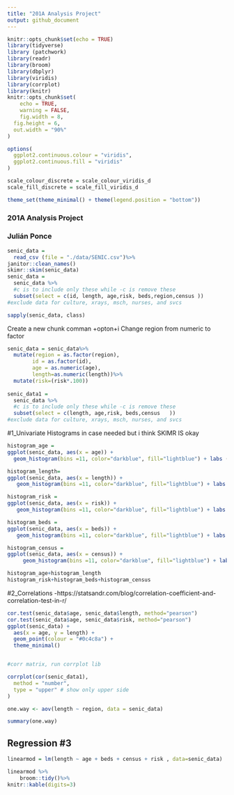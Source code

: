 ```yaml
---
title: "201A Analysis Project"
output: github_document
---
```

```r
knitr::opts_chunk$set(echo = TRUE)
library(tidyverse)
library (patchwork)
library(readr)
library(broom)
library(dbplyr)
library(viridis)
library(corrplot)
library(knitr)
knitr::opts_chunk$set(
	echo = TRUE,
	warning = FALSE,
	fig.width = 8, 
  fig.height = 6,
  out.width = "90%"
)

options(
  ggplot2.continuous.colour = "viridis",
  ggplot2.continuous.fill = "viridis"
)

scale_colour_discrete = scale_colour_viridis_d
scale_fill_discrete = scale_fill_viridis_d

theme_set(theme_minimal() + theme(legend.position = "bottom"))
```

### 201A Analysis Project 

### Julián Ponce


``` r
senic_data =
  read_csv (file = "./data/SENIC.csv")%>%
janitor::clean_names()
skimr::skim(senic_data)
senic_data =
  senic_data %>%
  #c is to include only these while -c is remove these
  subset(select = c(id, length, age,risk, beds,region,census ))
#exclude data for culture, xrays, msch, nurses, and svcs 

```


```r
sapply(senic_data, class)
```

Create a new chunk comman +opton+i 
Change region from numeric to factor 
```r
senic_data = senic_data%>%
  mutate(region = as.factor(region), 
        id = as.factor(id),
        age = as.numeric(age),
        length=as.numeric(length))%>%
  mutate(risk=(risk*.100))
  
senic_data1 =
  senic_data %>%
  #c is to include only these while -c is remove these
  subset(select = c(length, age,risk, beds,census   ))
#exclude data for culture, xrays, msch, nurses, and svcs 

```
#1_Univariate
Histograms in case needed but i think SKIMR IS okay
```r

histogram_age =
ggplot(senic_data, aes(x = age)) + 
  geom_histogram(bins =11, color="darkblue", fill="lightblue") + labs (title = "Figure 1.Age Distribution", x="Age", y ="Count") 

histogram_length=
ggplot(senic_data, aes(x = length)) + 
   geom_histogram(bins =11, color="darkblue", fill="lightblue") + labs (title = "Figure 2.Length of Stay Distribution", x="Length of Stay(Days)", y ="Count") 

histogram_risk =
ggplot(senic_data, aes(x = risk)) + 
   geom_histogram(bins =11, color="darkblue", fill="lightblue") + labs (title = "Figure 3.Infection Distribution", x="Infection Risk(Years)", y ="Count") 

histogram_beds =
ggplot(senic_data, aes(x = beds)) + 
   geom_histogram(bins =11, color="darkblue", fill="lightblue") + labs (title = "Figure 4. Bed Distribution", x="Number of Beds", y ="Count") 

histogram_census =
ggplot(senic_data, aes(x = census)) + 
     geom_histogram(bins =11, color="darkblue", fill="lightblue") + labs (title = "Figure 5.Census Distribution", x="Average Number of Hospital Patients Per Day", y ="Count") 

histogram_age+histogram_length
histogram_risk+histogram_beds+histogram_census
```

#2_Correlations -https://statsandr.com/blog/correlation-coefficient-and-correlation-test-in-r/

```r

cor.test(senic_data$age, senic_data$length, method="pearson")
cor.test(senic_data$age, senic_data$risk, method="pearson")
ggplot(senic_data) +
  aes(x = age, y = length) +
  geom_point(colour = "#0c4c8a") +
  theme_minimal()


#corr matrix, run corrplot lib 

corrplot(cor(senic_data1),
  method = "number",
  type = "upper" # show only upper side
)

```

```r

one.way <- aov(length ~ region, data = senic_data)

summary(one.way)
```

## Regression #3
```r

linearmod = lm(length ~ age + beds + census + risk , data=senic_data)  # build linear regression model on full data

linearmod %>%  
    broom::tidy()%>% 
knitr::kable(digits=3)
```

